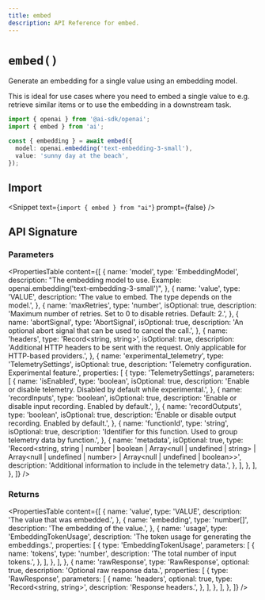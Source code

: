 ```yaml
---
title: embed
description: API Reference for embed.
---
```


# `embed()`

Generate an embedding for a single value using an embedding model.

This is ideal for use cases where you need to embed a single value to e.g. retrieve similar items or to use the embedding in a downstream task.

```ts
import { openai } from '@ai-sdk/openai';
import { embed } from 'ai';

const { embedding } = await embed({
  model: openai.embedding('text-embedding-3-small'),
  value: 'sunny day at the beach',
});
```

## Import

<Snippet text={`import { embed } from "ai"`} prompt={false} />

## API Signature

### Parameters

<PropertiesTable
  content={[
    {
      name: 'model',
      type: 'EmbeddingModel',
      description:
        "The embedding model to use. Example: openai.embedding('text-embedding-3-small')",
    },
    {
      name: 'value',
      type: 'VALUE',
      description: 'The value to embed. The type depends on the model.',
    },
    {
      name: 'maxRetries',
      type: 'number',
      isOptional: true,
      description:
        'Maximum number of retries. Set to 0 to disable retries. Default: 2.',
    },
    {
      name: 'abortSignal',
      type: 'AbortSignal',
      isOptional: true,
      description:
        'An optional abort signal that can be used to cancel the call.',
    },
    {
      name: 'headers',
      type: 'Record<string, string>',
      isOptional: true,
      description:
        'Additional HTTP headers to be sent with the request. Only applicable for HTTP-based providers.',
    },
    {
      name: 'experimental_telemetry',
      type: 'TelemetrySettings',
      isOptional: true,
      description: 'Telemetry configuration. Experimental feature.',
      properties: [
        {
          type: 'TelemetrySettings',
          parameters: [
            {
              name: 'isEnabled',
              type: 'boolean',
              isOptional: true,
              description:
                'Enable or disable telemetry. Disabled by default while experimental.',
            },
            {
              name: 'recordInputs',
              type: 'boolean',
              isOptional: true,
              description:
                'Enable or disable input recording. Enabled by default.',
            },
            {
              name: 'recordOutputs',
              type: 'boolean',
              isOptional: true,
              description:
                'Enable or disable output recording. Enabled by default.',
            },
            {
              name: 'functionId',
              type: 'string',
              isOptional: true,
              description:
                'Identifier for this function. Used to group telemetry data by function.',
            },
            {
              name: 'metadata',
              isOptional: true,
              type: 'Record<string, string | number | boolean | Array<null | undefined | string> | Array<null | undefined | number> | Array<null | undefined | boolean>>',
              description:
                'Additional information to include in the telemetry data.',
            },
          ],
        },
      ],
    },
  ]}
/>

### Returns

<PropertiesTable
  content={[
    {
      name: 'value',
      type: 'VALUE',
      description: 'The value that was embedded.',
    },
    {
      name: 'embedding',
      type: 'number[]',
      description: 'The embedding of the value.',
    },
    {
      name: 'usage',
      type: 'EmbeddingTokenUsage',
      description: 'The token usage for generating the embeddings.',
      properties: [
        {
          type: 'EmbeddingTokenUsage',
          parameters: [
            {
              name: 'tokens',
              type: 'number',
              description: 'The total number of input tokens.',
            },
          ],
        },
      ],
    },
    {
      name: 'rawResponse',
      type: 'RawResponse',
      optional: true,
      description: 'Optional raw response data.',
      properties: [
        {
          type: 'RawResponse',
          parameters: [
            {
              name: 'headers',
              optional: true,
              type: 'Record<string, string>',
              description: 'Response headers.',
            },
          ],
        },
      ],
    },
  ]}
/>
